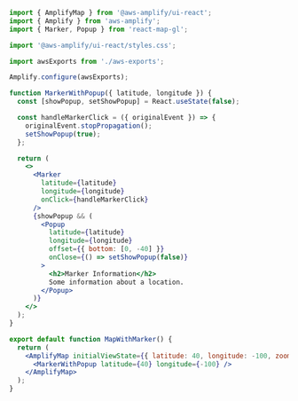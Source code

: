 ```jsx
import { AmplifyMap } from '@aws-amplify/ui-react';
import { Amplify } from 'aws-amplify';
import { Marker, Popup } from 'react-map-gl';

import '@aws-amplify/ui-react/styles.css';

import awsExports from './aws-exports';

Amplify.configure(awsExports);

function MarkerWithPopup({ latitude, longitude }) {
  const [showPopup, setShowPopup] = React.useState(false);

  const handleMarkerClick = ({ originalEvent }) => {
    originalEvent.stopPropagation();
    setShowPopup(true);
  };

  return (
    <>
      <Marker
        latitude={latitude}
        longitude={longitude}
        onClick={handleMarkerClick}
      />
      {showPopup && (
        <Popup
          latitude={latitude}
          longitude={longitude}
          offset={{ bottom: [0, -40] }}
          onClose={() => setShowPopup(false)}
        >
          <h2>Marker Information</h2>
          Some information about a location.
        </Popup>
      )}
    </>
  );
}

export default function MapWithMarker() {
  return (
    <AmplifyMap initialViewState={{ latitude: 40, longitude: -100, zoom: 3.5 }}>
      <MarkerWithPopup latitude={40} longitude={-100} />
    </AmplifyMap>
  );
}
```

